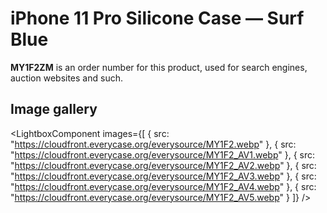 
# iPhone 11 Pro Silicone Case — Surf Blue

<Callout type='info' emoji='👉🏻'>**MY1F2ZM** is an order number for this product, used for search engines, auction websites and such.</Callout>

## Image gallery

<LightboxComponent
    images={[
      {
        src: "https://cloudfront.everycase.org/everysource/MY1F2.webp"
      },
      {
        src: "https://cloudfront.everycase.org/everysource/MY1F2_AV1.webp"
      },
      {
        src: "https://cloudfront.everycase.org/everysource/MY1F2_AV2.webp"
      },
      {
        src: "https://cloudfront.everycase.org/everysource/MY1F2_AV3.webp"
      },
      {
        src: "https://cloudfront.everycase.org/everysource/MY1F2_AV4.webp"
      },
      {
        src: "https://cloudfront.everycase.org/everysource/MY1F2_AV5.webp"
      }
    ]}
  />
